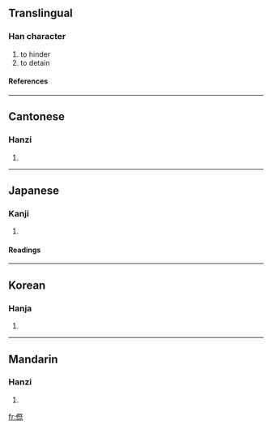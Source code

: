 ==Translingual==
===Han character===
{{Han char|rad=人|as=11|sn=13|four=2229<sub>1</sub>|canj=人月人火 (OBOF)}}
# to hinder
# to detain
====References====
{{Han ref|kx=0115.050|dkj=01033|dj=0245.030|hdz=10214.010|uh=50BA|ud=20666|bh=DCBF|bd=56511}}
----
==Cantonese==
===Hanzi===
{{yue-hanzi|jyut=|y=chai3}}
# {{defn|Cantonese}}
----
==Japanese==
===Kanji===
{{ja-kanji|grade=|rs=人11}}
# {{defn|Japanese}}
====Readings====
{{ja-readings|on=[[てい]] (tei), [[たい]] (tai)|kun=[[とまる]] (tomaru), [[とどまる]] (todomaru)}}
----
==Korean==
===Hanja===
{{ko-hanja|hangeul=제|rv=je|mr=che}}
# {{defn|Korean}}
----
==Mandarin==
===Hanzi===
{{cmn-hanzi|pin=*chì (chi4), [[lóu]] (lou2)|wg=ch'ih<sup>4</sup>, lou<sup>2</sup>}}
# {{defn|Mandarin}}

[[fr:傺]]